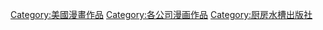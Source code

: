 [[Category:美國漫畫作品|Category:美國漫畫作品]]
[[Category:各公司漫画作品|Category:各公司漫画作品]]
[[Category:厨房水槽出版社|Category:厨房水槽出版社]]